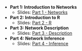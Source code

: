 - **Part 1: Introduction to Networks**
  - Slides: [Part 1 - Networks](1-networks.html)
- **Part 2: Introduction to R**
  - Slides: [Part 2 - R](2-intro-R.html)
- **Part 3: Network Description**
  - Slides: [Part 3 - Description](3-description.html)
- **Part 4: Network Inference**
  - Slides: [Part 4 - Inference](4-inference.html)